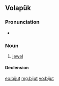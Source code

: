 ==Volapük==

===Pronunciation===
* {{IPA|/biˈʃut/|lang=vo}}

===Noun===
{{vo-noun}}

# [[jewel]]

====Declension====
{{vo-decl-noun}}

[[eo:bijut]]
[[mg:bijut]]
[[vo:bijut]]